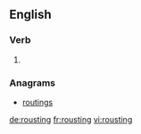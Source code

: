 ==English==

===Verb===
{{head|en|present participle}}

# {{present participle of|roust|lang=en}}

===Anagrams===
* [[routings#English|routings]]

[[de:rousting]]
[[fr:rousting]]
[[vi:rousting]]